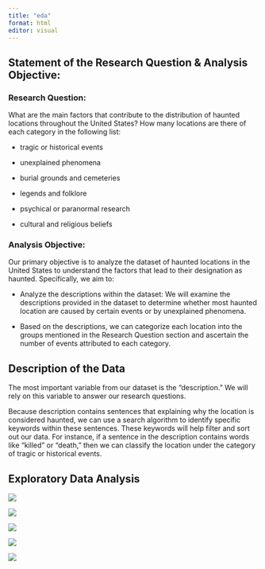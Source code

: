 ```yaml
---
title: "eda"
format: html
editor: visual
---
```


## Statement of the Research Question & Analysis Objective:

### Research Question:

What are the main factors that contribute to the distribution of haunted locations throughout the United States? How many locations are there of each category in the following list:

-   tragic or historical events

-   unexplained phenomena

-   burial grounds and cemeteries

-   legends and folklore

-   psychical or paranormal research

-   cultural and religious beliefs

### Analysis Objective:

Our primary objective is to analyze the dataset of haunted locations in the United States to understand the factors that lead to their designation as haunted. Specifically, we aim to:

-   Analyze the descriptions within the dataset: We will examine the descriptions provided in the dataset to determine whether most haunted location are caused by certain events or by unexplained phenomena.

-   Based on the descriptions, we can categorize each location into the groups mentioned in the Research Question section and ascertain the number of events attributed to each category.

## Description of the Data

The most important variable from our dataset is the "description." We will rely on this variable to answer our research questions.

Because description contains sentences that explaining why the location is considered haunted, we can use a search algorithm to identify specific keywords within these sentences. These keywords will help filter and sort out our data. For instance, if a sentence in the description contains words like "killed" or "death," then we can classify the location under the category of tragic or historical events.

## Exploratory Data Analysis

![](TotalCountofEvents.png)

![](NumberOfTragicEventsByState.png)

![](NumberOfParanormalEventsByState.png)

![](NumberOfUnexplainableEventsByState.png)

![](comparisonOfEventsByState.png)
